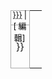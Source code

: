 {| border="0" width="100%" cellspacing="0" cellpadding="2" style="background-color:transparent; margin-bottom:8px"
|- 
| width="54%" align="center" valign="top" bgcolor="#CCFFFF" style="position:relative; color:black; border: 1px solid #aaaaaa;" |<!--

--><span class="plainlinks" style="position:absolute; top:-1px; right:1px; font-size:80%;">[[{{{page1|{{FULLPAGENAME}} }}}]] <nowiki>|</nowiki> [{{fullurl:{{{page1|{{FULLPAGENAME}} }}}|action=edit}} <span style="color:black" title="正在編輯 {{{page1|{{FULLPAGENAME}} }}}">編輯</span>]</span>'''{{{title1|標題1}}}'''
| rowspan="2" |<div style="width:4px"></div><!--
-->
| width="45%" align="center" valign="top" bgcolor="#CCFFFF" style="position:relative; color:black; border: 1px solid #aaaaaa;" |<!--

--><span class="plainlinks" style="position:absolute; top:-1px; right:1px; font-size:80%;">[[{{{page2|{{FULLPAGENAME}} }}}]] <nowiki>|</nowiki> [{{fullurl:{{{page2|{{FULLPAGENAME}} }}}|action=edit}} <span style="color:black" title="正在編輯 {{{page2|{{FULLPAGENAME}} }}}">編輯</span>]</span>'''{{{title2|標題2}}}'''
|- 
| width="54%" align="left" valign="top" bgcolor="white " style="border-left: 1px solid #aaaaaa; border-right: 1px solid #aaaaaa; border-bottom: 1px solid #aaaaaa; padding: 8px;" | {{{{{page1}}}}}
| width="45%" align="left" valign="top" bgcolor="white" style="border-left: 1px solid #aaaaaa; border-right: 1px solid #aaaaaa; border-bottom: 1px solid #aaaaaa; padding: 8px;" | {{{{{page2}}}}}
|}